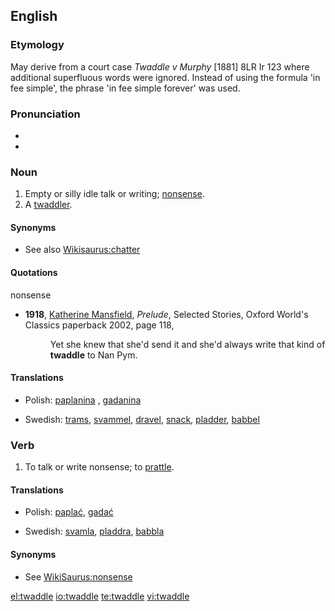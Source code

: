 ==English==

===Etymology===
{{rfe}}
May derive from a court case ''Twaddle v Murphy'' [1881] 8LR Ir 123 where additional superfluous words were ignored.   Instead of using the formula 'in fee simple', the phrase 'in fee simple forever' was used.

===Pronunciation===
* {{audio|en-us-twaddle.ogg|Audio (US)}}
* {{IPA|/ˈtwɑdəl/}}

===Noun===
{{en-noun}}

# Empty or silly idle talk or writing; [[nonsense]].
# A [[twaddler]].

====Synonyms====
* See also [[Wikisaurus:chatter]]

====Quotations====
;nonsense
* '''1918''', [[w:Katherine Mansfield|Katherine Mansfield]], ''Prelude'', Selected Stories, Oxford World's Classics paperback 2002, page 118,
*: Yet she knew that she'd send it and she'd always write that kind of '''twaddle''' to Nan Pym.

====Translations====
{{trans-top|Empty or silly idle talk or writing; nonsense}}
* Polish: [[paplanina]] {{f}}, [[gadanina]] {{f}}
{{trans-mid}}
* Swedish: [[trams]], [[svammel]], [[dravel]], [[snack]], [[pladder]], [[babbel]]
{{trans-bottom}}

===Verb===
{{en-verb|twaddles|twaddling|twaddled}}

# To talk or write nonsense; to [[prattle]].

====Translations====
{{trans-top|To talk or write nonsense}}
* Polish: [[paplać]], [[gadać]]
{{trans-mid}}
* Swedish: [[svamla]], [[pladdra]], [[babbla]]
{{trans-bottom}}

====Synonyms====
* See [[WikiSaurus:nonsense]]

[[el:twaddle]]
[[io:twaddle]]
[[te:twaddle]]
[[vi:twaddle]]